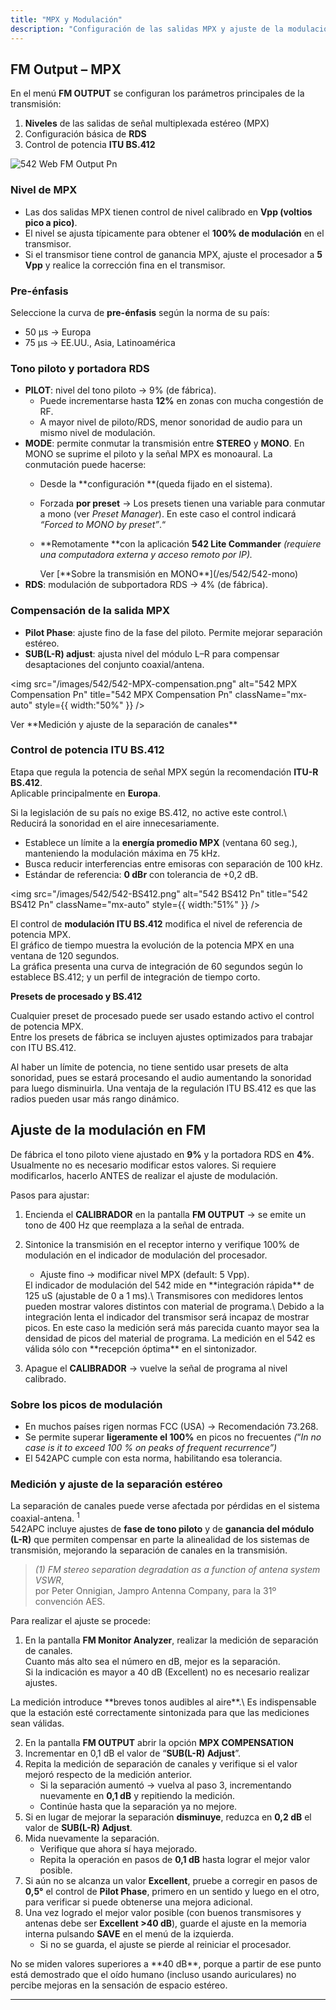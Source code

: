 ```yaml
---
title: "MPX y Modulación"
description: "Configuración de las salidas MPX y ajuste de la modulación en FM"
---
```


## FM Output – MPX

En el menú **FM OUTPUT** se configuran los parámetros principales de la transmisión:

1. **Niveles** de las salidas de señal multiplexada estéreo (MPX)
2. Configuración básica de **RDS**
3. Control de potencia **ITU BS.412**

![542 Web FM Output Pn](/images/542/542-web-FM_output.png)

### Nivel de MPX

- Las dos salidas MPX tienen control de nivel calibrado en **Vpp (voltios pico a pico)**.
- El nivel se ajusta típicamente para obtener el **100% de modulación** en el transmisor.
- Si el transmisor tiene control de ganancia MPX, ajuste el procesador a **5 Vpp** y realice la corrección fina en el transmisor.

### Pre-énfasis

Seleccione la curva de **pre-énfasis** según la norma de su país:

- 50 μs → Europa
- 75 μs → EE.UU., Asia, Latinoamérica

### Tono piloto y portadora RDS

- **PILOT**: nivel del tono piloto → 9% (de fábrica).
  - Puede incrementarse hasta **12%** en zonas con mucha congestión de RF.
  - A mayor nivel de piloto/RDS, menor sonoridad de audio para un mismo nivel de modulación.
- **MODE**: permite conmutar la transmisión entre **STEREO** y **MONO**. En MONO se suprime el piloto y la señal MPX es monoaural. La conmutación puede hacerse:
  - Desde la \*\*configuración \*\*(queda fijado en el sistema).
  - Forzada **por preset** → Los presets tienen una variable para conmutar a mono (ver _Preset Manager_). En este caso el control indicará _“Forced to MONO by preset”_.“
  - \*\*Remotamente \*\*con la aplicación **542 Lite Commander** _(requiere una computadora externa y acceso remoto por IP)._

    <Info>
      Ver [**Sobre la transmisión en MONO**](/es/542/542-mono)
    </Info>
- **RDS**: modulación de subportadora RDS → 4% (de fábrica).

### Compensación de la salida MPX

- **Pilot Phase**: ajuste fino de la fase del piloto. Permite mejorar separación estéreo.
- **SUB(L-R) adjust**: ajusta nivel del módulo L–R para compensar desaptaciones del conjunto coaxial/antena.

<img
  src="/images/542/542-MPX-compensation.png"
  alt="542 MPX Compensation Pn"
  title="542 MPX Compensation Pn"
  className="mx-auto"
  style={{ width:"50%" }}
/>

<Info>
  Ver **Medición y ajuste de la separación de canales**
</Info>

### Control de potencia ITU BS.412

Etapa que regula la potencia de señal MPX según la recomendación **ITU-R BS.412**.\
Aplicable principalmente en **Europa**.

<Danger>
  Si la legislación de su país no exige BS.412, no active este control.\
  Reducirá la sonoridad en el aire innecesariamente.
</Danger>

- Establece un límite a la **energía promedio MPX** (ventana 60 seg.), manteniendo la modulación máxima en 75 kHz.
- Busca reducir interferencias entre emisoras con separación de 100 kHz.
- Estándar de referencia: **0 dBr** con tolerancia de \+0,2 dB.

<img
  src="/images/542/542-BS412.png"
  alt="542 BS412 Pn"
  title="542 BS412 Pn"
  className="mx-auto"
  style={{ width:"51%" }}
/>

El control de **modulación ITU BS.412** modifica el nivel de referencia de potencia MPX. \
El gráfico de tiempo muestra la evolución de la potencia MPX en una ventana de 120 segundos.\
La gráfica presenta una curva de integración de 60 segundos según lo establece BS.412; y un perfil de integración de tiempo corto.

**Presets de procesado y BS.412**

Cualquier preset de procesado puede ser usado estando activo el control de potencia MPX. \
Entre los presets de fábrica se incluyen ajustes optimizados para trabajar con ITU BS.412.

<Tip>
  Al haber un límite de potencia, no tiene sentido usar presets de alta sonoridad, pues se estará procesando el audio aumentando la sonoridad para luego disminuirla. Una ventaja de la regulación ITU BS.412 es que las radios pueden usar más rango dinámico.
</Tip>

## Ajuste de la modulación en FM

De fábrica el tono piloto viene ajustado en **9%** y la portadora RDS en **4%**. \
Usualmente no es necesario modificar estos valores. Si requiere modificarlos, hacerlo ANTES de realizar el ajuste de modulación.

Pasos para ajustar:

1. Encienda el **CALIBRADOR** en la pantalla **FM OUTPUT** → se emite un tono de 400 Hz que reemplaza a la señal de entrada.
2. Sintonice la transmisión en el receptor interno y verifique 100% de modulación en el indicador de modulación del procesador.
   - Ajuste fino → modificar nivel MPX (default: 5 Vpp).

   <Note>
     El indicador de modulación del 542 mide en **integración rápida** de 125 uS (ajustable de 0 a 1 ms).\
     Transmisores con medidores lentos pueden mostrar valores distintos con material de programa.\
     Debido a la integración lenta el indicador del transmisor será incapaz de mostrar picos. En este caso la medición será más parecida cuanto mayor sea la densidad de picos del material de programa.
   </Note>
   <Warning>
     La medición en el 542 es válida sólo con **recepción óptima** en el sintonizador.
   </Warning>
3. Apague el **CALIBRADOR** → vuelve la señal de programa al nivel calibrado.

### Sobre los picos de modulación

- En muchos países rigen normas FCC (USA) → Recomendación 73.268.
- Se permite superar **ligeramente el 100%** en picos no frecuentes _(_“_In no case is it to exceed 100 % on peaks of frequent recurrence”)_
- El 542APC cumple con esta norma, habilitando esa tolerancia.

### Medición y ajuste de la separación estéreo

La separación de canales puede verse afectada por pérdidas en el sistema coaxial-antena. <sup>1</sup>\
542APC incluye ajustes de **fase de tono piloto** y de **ganancia del módulo (L-R)** que permiten compensar en parte la alinealidad de los sistemas de transmisión, mejorando la separación de canales en la transmisión.

> _(1) FM stereo separation degradation as a function of antena system VSWR_, \
> por Peter Onnigian, Jampro Antenna Company, para la 31º convención AES.

Para realizar el ajuste se procede:

1. En la pantalla **FM Monitor Analyzer**, realizar la medición de separación de canales. \
   Cuanto más alto sea el número en dB, mejor es la separación. \
   Si la indicación es mayor a 40 dB (Excellent) no es necesario realizar ajustes.

<Danger>
  La medición introduce **breves tonos audibles al aire**.\
  Es indispensable que la estación esté correctamente sintonizada para que las mediciones sean válidas.
</Danger>

2. En la pantalla **FM OUTPUT** abrir la opción **MPX COMPENSATION**
3. Incrementar en 0,1 dB el valor de “**SUB(L-R) Adjust**”.
4. Repita la medición de separación de canales y verifique si el valor mejoró respecto de la medición anterior.
   - Si la separación aumentó → vuelva al paso 3, incrementando nuevamente en **0,1 dB** y repitiendo la medición.
   - Continúe hasta que la separación ya no mejore.
5. Si en lugar de mejorar la separación **disminuye**, reduzca en **0,2 dB** el valor de **SUB(L-R) Adjust**.
6. Mida nuevamente la separación.
   - Verifique que ahora sí haya mejorado.
   - Repita la operación en pasos de **0,1 dB** hasta lograr el mejor valor posible.
7. Si aún no se alcanza un valor **Excellent**, pruebe a corregir en pasos de **0,5°** el control de **Pilot Phase**, primero en un sentido y luego en el otro, para verificar si puede obtenerse una mejora adicional.
8. Una vez logrado el mejor valor posible (con buenos transmisores y antenas debe ser **Excellent \>40 dB**), guarde el ajuste en la memoria interna pulsando **SAVE** en el menú de la izquierda.
   - Si no se guarda, el ajuste se pierde al reiniciar el procesador.

<Note>
  No se miden valores superiores a **40 dB**, porque a partir de ese punto está demostrado que el oído humano (incluso usando auriculares) no percibe mejoras en la sensación de espacio estéreo.
</Note>

---